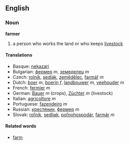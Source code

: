 ==English==

===Noun===
'''farmer'''

# a person who works the land or who keeps [[livestock]]

==== Translations ====

*Basque: [[nekazari]]
*Bulgarian: [[фермер]] ''m'', [[земеделец]] ''m''
*Czech: [[rolník]], [[sedlák]], [[zemědělec]], [[farmář]]  ''m''
*Dutch:  [[boer]] ''m'', [[boerin]] ''f'', [[landbouwer]] ''m'', [[veehouder]] ''m''
*French: [[fermier]] ''m''
*German: [[Bauer]] ''m'' (crops), [[Züchter]] ''m'' (livestock)
*Italian: [[agricoltore]] ''m''
*Portuguese: [[fazendeiro]] ''m''
*Russian: [[крeстянин]],  [[фeрмeр]]  ''m''
*Slovak: [[roľník]], [[sedliak]], [[poľnohospodár]], [[farmár]]  ''m''

====Related words====

*[[farm]]